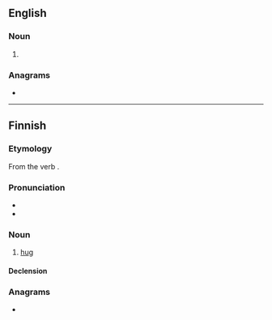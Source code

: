 ==English==

===Noun===
{{head|en|noun form}}

# {{plural of|halau|lang=en}}

===Anagrams===
* {{anagrams|en|a=aahlsu|Lashua}}

----

==Finnish==
{{Finnish index|h|a}}

===Etymology===
From the verb {{m|fi|halata}}.

===Pronunciation===
* {{fi-IPA}}
* {{hyphenation|ha|laus|lang=fi}}

===Noun===
{{wikipedia|Halaaminen|lang=fi}}
{{fi-noun}}

# [[hug]]

====Declension====
{{fi-decl-vastaus|halau|a}}

===Anagrams===
* {{anagrams|fi|a=aahlsu|Halsua|laahus}}